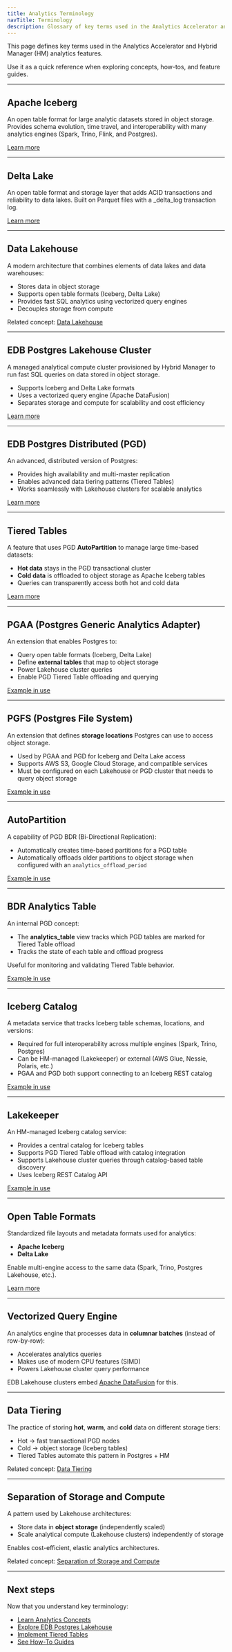 ```yaml
---
title: Analytics Terminology
navTitle: Terminology
description: Glossary of key terms used in the Analytics Accelerator and Hybrid Manager analytics features.
---
```


This page defines key terms used in the Analytics Accelerator and Hybrid Manager (HM) analytics features.

Use it as a quick reference when exploring concepts, how-tos, and feature guides.

---

## Apache Iceberg

An open table format for large analytic datasets stored in object storage.
Provides schema evolution, time travel, and interoperability with many analytics engines (Spark, Trino, Flink, and Postgres).

[Learn more](../../iceberg)

---

## Delta Lake

An open table format and storage layer that adds ACID transactions and reliability to data lakes.
Built on Parquet files with a _delta_log transaction log.

[Learn more](../../delta_lake)

---

## Data Lakehouse

A modern architecture that combines elements of data lakes and data warehouses:

- Stores data in object storage
- Supports open table formats (Iceberg, Delta Lake)
- Provides fast SQL analytics using vectorized query engines
- Decouples storage from compute

Related concept: [Data Lakehouse](generic-concepts#data-lakehouse)

---

## EDB Postgres Lakehouse Cluster

A managed analytical compute cluster provisioned by Hybrid Manager to run fast SQL queries on data stored in object storage.

- Supports Iceberg and Delta Lake formats
- Uses a vectorized query engine (Apache DataFusion)
- Separates storage and compute for scalability and cost efficiency

[Learn more](../../lakehouse)

---

## EDB Postgres Distributed (PGD)

An advanced, distributed version of Postgres:

- Provides high availability and multi-master replication
- Enables advanced data tiering patterns (Tiered Tables)
- Works seamlessly with Lakehouse clusters for scalable analytics

[Learn more](../../../hybrid-manager/database_types/distributed_highavailability)

---

## Tiered Tables

A feature that uses PGD **AutoPartition** to manage large time-based datasets:

- **Hot data** stays in the PGD transactional cluster
- **Cold data** is offloaded to object storage as Apache Iceberg tables
- Queries can transparently access both hot and cold data

[Learn more](../../tiered_tables)

---

## PGAA (Postgres Generic Analytics Adapter)

An extension that enables Postgres to:

- Query open table formats (Iceberg, Delta Lake)
- Define **external tables** that map to object storage
- Power Lakehouse cluster queries
- Enable PGD Tiered Table offloading and querying

[Example in use](../../../hybrid-manager/analytics/learn/how-to/query-iceberg-existing-tables)

---

## PGFS (Postgres File System)

An extension that defines **storage locations** Postgres can use to access object storage.

- Used by PGAA and PGD for Iceberg and Delta Lake access
- Supports AWS S3, Google Cloud Storage, and compatible services
- Must be configured on each Lakehouse or PGD cluster that needs to query object storage

[Example in use](../../../hybrid-manager/analytics/learn/how-to/configure-delta-pgfs)

---

## AutoPartition

A capability of PGD BDR (Bi-Directional Replication):

- Automatically creates time-based partitions for a PGD table
- Automatically offloads older partitions to object storage when configured with an `analytics_offload_period`

[Example in use](../../../hybrid-manager/analytics/learn/how-to/configure-tiered-autopartition)

---

## BDR Analytics Table

An internal PGD concept:

- The **analytics_table** view tracks which PGD tables are marked for Tiered Table offload
- Tracks the state of each table and offload progress

Useful for monitoring and validating Tiered Table behavior.

[Example in use](../../../hybrid-manager/analytics/learn/how-to/monitor-tiered-tables)

---

## Iceberg Catalog

A metadata service that tracks Iceberg table schemas, locations, and versions:

- Required for full interoperability across multiple engines (Spark, Trino, Postgres)
- Can be HM-managed (Lakekeeper) or external (AWS Glue, Nessie, Polaris, etc.)
- PGAA and PGD both support connecting to an Iceberg REST catalog

[Example in use](../../../hybrid-manager/analytics/learn/how-to/configure-iceberg-catalog)

---

## Lakekeeper

An HM-managed Iceberg catalog service:

- Provides a central catalog for Iceberg tables
- Supports PGD Tiered Table offload with catalog integration
- Supports Lakehouse cluster queries through catalog-based table discovery
- Uses Iceberg REST Catalog API

[Example in use](../../../hybrid-manager/analytics/learn/how-to/configure-iceberg-catalog)

---

## Open Table Formats

Standardized file layouts and metadata formats used for analytics:

- **Apache Iceberg**
- **Delta Lake**

Enable multi-engine access to the same data (Spark, Trino, Postgres Lakehouse, etc.).

[Learn more](generic-concepts#open-table-formats)

---

## Vectorized Query Engine

An analytics engine that processes data in **columnar batches** (instead of row-by-row):

- Accelerates analytics queries
- Makes use of modern CPU features (SIMD)
- Powers Lakehouse cluster query performance

EDB Lakehouse clusters embed [Apache DataFusion](https://datafusion.apache.org/) for this.

---

## Data Tiering

The practice of storing **hot**, **warm**, and **cold** data on different storage tiers:

- Hot → fast transactional PGD nodes
- Cold → object storage (Iceberg tables)
- Tiered Tables automate this pattern in Postgres + HM

Related concept: [Data Tiering](generic-concepts#data-tiering)

---

## Separation of Storage and Compute

A pattern used by Lakehouse architectures:

- Store data in **object storage** (independently scaled)
- Scale analytical compute (Lakehouse clusters) independently of storage

Enables cost-efficient, elastic analytics architectures.

Related concept: [Separation of Storage and Compute](generic-concepts#separation-of-storage-and-compute)

---

## Next steps

Now that you understand key terminology:

- [Learn Analytics Concepts](./analytics-concepts.mdx)
- [Explore EDB Postgres Lakehouse](../../lakehouse)
- [Implement Tiered Tables](../../tiered_tables)
- [See How-To Guides](../../../hybrid-manager/analytics/learn/how-to/)

